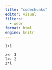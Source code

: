 ```yaml
---
title: "codechunks"
editor: visual
filters: 
  - webr
format: html
engine: knitr
---
```


```webr-r

1+1

```

```webr-r
z<- 3
l<- 2
z*l
```
